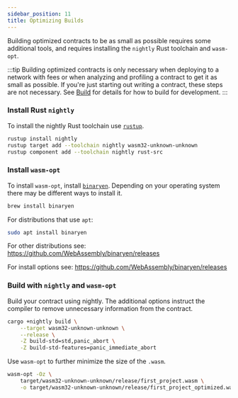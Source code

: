 ```yaml
---
sidebar_position: 11
title: Optimizing Builds
---
```



Building optimized contracts to be as small as possible requires some additional
tools, and requires installing the `nightly` Rust toolchain and `wasm-opt`.

:::tip
Building optimized contracts is only necessary when deploying to a network with
fees or when analyzing and profiling a contract to get it as small as possible.
If you're just starting out writing a contract, these steps are not necessary.
See [Build] for details for how to build for development.
:::

[Build]: build.mdx

### Install Rust `nightly`

To install the nightly Rust toolchain use [`rustup`].

[`rustup`]: ../getting-started/setup#install-rust

```sh
rustup install nightly
rustup target add --toolchain nightly wasm32-unknown-unknown
rustup component add --toolchain nightly rust-src
```

### Install `wasm-opt`

To install `wasm-opt`, install [`binaryen`]. Depending on your operating system
there may be different ways to install it.

[`binaryen`]: https://github.com/WebAssembly/binaryen

<Tabs>
<TabItem value="macos" label="macOS" default>

```sh
brew install binaryen
```

</TabItem>
<TabItem value="linux" label="Linux">

For distributions that use `apt`:

```sh
sudo apt install binaryen
```

For other distributions see:  
https://github.com/WebAssembly/binaryen/releases

</TabItem>
<TabItem value="windows" label="Windows">

For install options see:
https://github.com/WebAssembly/binaryen/releases

</TabItem>
</Tabs>

### Build with `nightly` and `wasm-opt`

Build your contract using nightly. The additional options instruct the compiler
to remove unnecessary information from the contract.

```sh
cargo +nightly build \
    --target wasm32-unknown-unknown \
    --release \
    -Z build-std=std,panic_abort \
    -Z build-std-features=panic_immediate_abort
```

Use `wasm-opt` to further minimize the size of the `.wasm`.

```sh
wasm-opt -Oz \
    target/wasm32-unknown-unknown/release/first_project.wasm \
    -o target/wasm32-unknown-unknown/release/first_project_optimized.wasm
```
